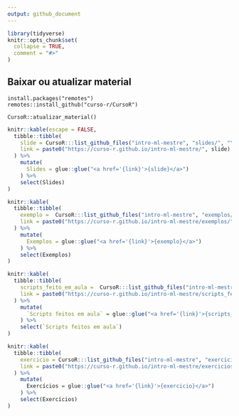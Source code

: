 ```yaml
---
output: github_document
---
```


<!-- README.md is generated from README.Rmd. Please edit that file -->

```r
library(tidyverse)
knitr::opts_chunk$set(
  collapse = TRUE,
  comment = "#>"
)
```

## Baixar ou atualizar material

```
install.packages("remotes")
remotes::install_github("curso-r/CursoR")

CursoR::atualizar_material()
```

```r
knitr::kable(escape = FALSE,
  tibble::tibble(
    slide = CursoR:::list_github_files("intro-ml-mestre", "slides/", "\\.html"),
    link = paste0("https://curso-r.github.io/intro-ml-mestre/", slide)
  ) %>%
    mutate(
      Slides = glue::glue("<a href='{link}'>{slide}</a>")
    ) %>% 
    select(Slides)
)
```

```r
knitr::kable(
  tibble::tibble(
    exemplo =  CursoR:::list_github_files("intro-ml-mestre", "exemplos/", "\\.R"),
    link = paste0("https://curso-r.github.io/intro-ml-mestre/exemplos/", exemplo)
  ) %>%
    mutate(
      Exemplos = glue::glue("<a href='{link}'>{exemplo}</a>")
    ) %>% 
    select(Exemplos)
)
```

```r
knitr::kable(
  tibble::tibble(
    scripts_feito_em_aula =  CursoR:::list_github_files("intro-ml-mestre", "scripts_feito_em_aula/", "\\.R"),
    link = paste0("https://curso-r.github.io/intro-ml-mestre/scripts_feito_em_aula/", scripts_feito_em_aula)
  ) %>%
    mutate(
      `Scripts feitos em aula` = glue::glue("<a href='{link}'>{scripts_feito_em_aula}</a>")
    ) %>% 
    select(`Scripts feitos em aula`)
)
```

```r
knitr::kable(
  tibble::tibble(
    exercicio = CursoR:::list_github_files("intro-ml-mestre", "exercicios/", "\\.R"),
    link = paste0("https://curso-r.github.io/intro-ml-mestre/exercicios/", exercicio)
  ) %>%
    mutate(
      Exercícios = glue::glue("<a href='{link}'>{exercicio}</a>")
    ) %>% 
    select(Exercícios)
)
```


